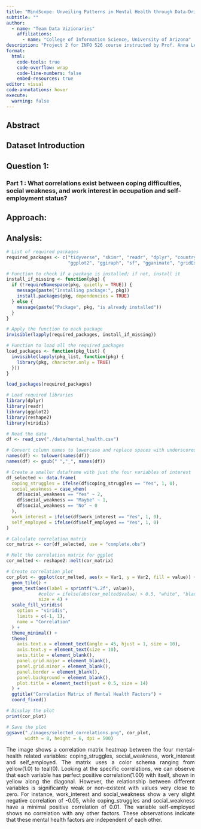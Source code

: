 ```yaml
---
title: "MindScope: Unveiling Patterns in Mental Health through Data-Driven Insights"
subtitle: ""
author: 
  - name: "Team Data Vizionaries"
    affiliations:
      - name: "College of Information Science, University of Arizona"
description: "Project 2 for INFO 526 course instructed by Prof. Anna Leach"
format:
  html:
    code-tools: true
    code-overflow: wrap
    code-line-numbers: false
    embed-resources: true
editor: visual
code-annotations: hover
execute:
  warning: false
---
```


## Abstract

## Dataset Introduction

## Question 1: 

### Part 1 : What correlations exist between coping difficulties, social weakness, and work interest in occupation and self-employment status?

## Approach:

## Analysis:

```r
# List of required packages
required_packages <- c("tidyverse", "skimr", "readr", "dplyr", "countrycode", "patchwork", 
                       "ggplot2", "ggiraph", "sf", "gganimate", "gridExtra","transformr","corrplot","tidyr","reshape2")

# Function to check if a package is installed; if not, install it
install_if_missing <- function(pkg) {
  if (!requireNamespace(pkg, quietly = TRUE)) {
    message(paste("Installing package:", pkg))
    install.packages(pkg, dependencies = TRUE)
  } else {
    message(paste("Package", pkg, "is already installed"))
  }
}

# Apply the function to each package
invisible(lapply(required_packages, install_if_missing))

# Function to load all the required packages
load_packages <- function(pkg_list) {
  invisible(lapply(pkg_list, function(pkg) {
    library(pkg, character.only = TRUE)
  }))
}

load_packages(required_packages)
```

```r

# Load required libraries
library(dplyr)
library(readr)
library(ggplot2)
library(reshape2)
library(viridis)

# Read the data
df <- read_csv("./data/mental_health.csv")

# Convert column names to lowercase and replace spaces with underscores
names(df) <- tolower(names(df))
names(df) <- gsub(" ","_", names(df))

# Create a smaller dataframe with just the four variables of interest
df_selected <- data.frame(
  coping_struggles = ifelse(df$coping_struggles == "Yes", 1, 0),
  social_weakness = case_when(
    df$social_weakness == "Yes" ~ 2,
    df$social_weakness == "Maybe" ~ 1,
    df$social_weakness == "No" ~ 0
  ),
  work_interest = ifelse(df$work_interest == "Yes", 1, 0),
  self_employed = ifelse(df$self_employed == "Yes", 1, 0)
)

# Calculate correlation matrix
cor_matrix <- cor(df_selected, use = "complete.obs")

# Melt the correlation matrix for ggplot
cor_melted <- reshape2::melt(cor_matrix)

# Create correlation plot
cor_plot <- ggplot(cor_melted, aes(x = Var1, y = Var2, fill = value)) +
  geom_tile() +
  geom_text(aes(label = sprintf("%.2f", value)), 
            #color = ifelse(abs(cor_melted$value) > 0.5, "white", "black"), 
            size = 4) +
  scale_fill_viridis(
    option = "viridis",
    limits = c(-1, 1),
    name = "Correlation"
  ) +
  theme_minimal() +
  theme(
    axis.text.x = element_text(angle = 45, hjust = 1, size = 10),
    axis.text.y = element_text(size = 10),
    axis.title = element_blank(),
    panel.grid.major = element_blank(),
    panel.grid.minor = element_blank(),
    panel.border = element_blank(),
    panel.background = element_blank(),
    plot.title = element_text(hjust = 0.5, size = 14)
  ) +
  ggtitle("Correlation Matrix of Mental Health Factors") +
  coord_fixed()

# Display the plot
print(cor_plot)

# Save the plot
ggsave("./images/selected_correlations.png", cor_plot, 
       width = 8, height = 6, dpi = 500)
```

<p style="text-align:justify">
  The image shows a correlation matrix heatmap between the four mental-health related variables: coping_struggles, social_weakness, work_interest and self_employed. The matrix uses a color schema ranging from yellow(1.0) to teal(0). Looking at the specific correlations, we can observe that each variable has perfect positive correlation(1.00) with itself, shown in yellow along the diagonal. However, the relationship between different variables is significantly weak or non-existent with values very close to zero. For instance, work_interest and social_weakness show a very slight negative correlation of -0.05, while coping_struggles and social_weakness have a minimal positive correlation of 0.01. The variable self-employed shows no correlation with any other factors. These observations indicate that these mental health factors are independent of each other.
</p>
